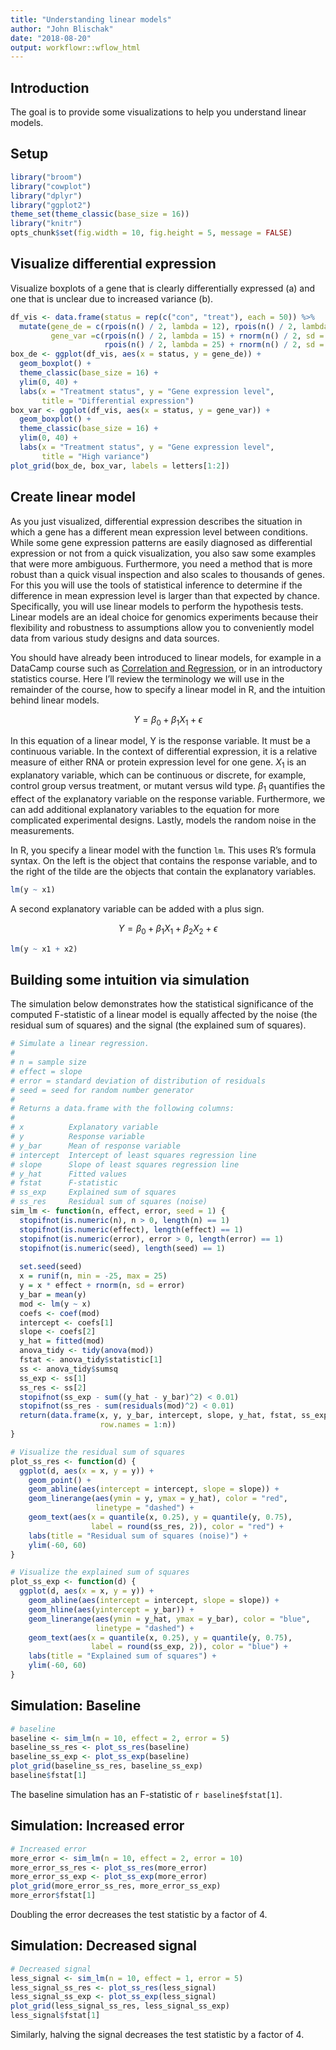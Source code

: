 ```yaml
---
title: "Understanding linear models"
author: "John Blischak"
date: "2018-08-20"
output: workflowr::wflow_html
---
```


## Introduction

The goal is to provide some visualizations to help you understand linear models.

## Setup

```r
library("broom")
library("cowplot")
library("dplyr")
library("ggplot2")
theme_set(theme_classic(base_size = 16))
library("knitr")
opts_chunk$set(fig.width = 10, fig.height = 5, message = FALSE)
```

## Visualize differential expression

Visualize boxplots of a gene that is clearly differentially expressed (a) and
one that is unclear due to increased variance (b).

```r
df_vis <- data.frame(status = rep(c("con", "treat"), each = 50)) %>%
  mutate(gene_de = c(rpois(n() / 2, lambda = 12), rpois(n() / 2, lambda = 30)),
         gene_var =c(rpois(n() / 2, lambda = 15) + rnorm(n() / 2, sd = 10),
                     rpois(n() / 2, lambda = 25) + rnorm(n() / 2, sd = 10)))
box_de <- ggplot(df_vis, aes(x = status, y = gene_de)) +
  geom_boxplot() +
  theme_classic(base_size = 16) +
  ylim(0, 40) +
  labs(x = "Treatment status", y = "Gene expression level",
       title = "Differential expression")
box_var <- ggplot(df_vis, aes(x = status, y = gene_var)) +
  geom_boxplot() +
  theme_classic(base_size = 16) +
  ylim(0, 40) +
  labs(x = "Treatment status", y = "Gene expression level",
       title = "High variance")
plot_grid(box_de, box_var, labels = letters[1:2])
```

## Create linear model

As you just visualized, differential expression describes the
situation in which a gene has a different mean expression level between
conditions. While some gene expression patterns are easily diagnosed as
differential expression or not from a quick visualization, you also saw some
examples that were more ambiguous. Furthermore, you need a method that is more
robust than a quick visual inspection and also scales to thousands of genes. For
this you will use the tools of statistical inference to determine if the
difference in mean expression level is larger than that expected by chance.
Specifically, you will use linear models to perform the hypothesis tests. Linear
models are an ideal choice for genomics experiments because their flexibility
and robustness to assumptions allow you to conveniently model data from various
study designs and data sources.

You should have already been introduced to linear models, for example in a
DataCamp course such as [Correlation and Regression][dc-regression], or in an
introductory statistics course. Here I'll review the terminology we will use in
the remainder of the course, how to specify a linear model in R, and the
intuition behind linear models.

[dc-regression]: https://www.datacamp.com/courses/correlation-and-regression

$$ Y =  \beta_0 + \beta_1 X_1 + \epsilon $$

In this equation of a linear model, Y is the response variable. It must be a
continuous variable. In the context of differential expression, it is a relative
measure of either RNA or protein expression level for one gene. $X_1$ is an
explanatory variable, which can be continuous or discrete, for example, control
group versus treatment, or mutant versus wild type. $\beta_1$ quantifies the
effect of the explanatory variable on the response variable. Furthermore, we can
add additional explanatory variables to the equation for more complicated
experimental designs. Lastly, \epsilon models the random noise in the
measurements.

In R, you specify a linear model with the function `lm`. This uses R's formula
syntax. On the left is the object that contains the response variable, and to
the right of the tilde are the objects that contain the explanatory variables.

```r
lm(y ~ x1)
```

A second explanatory variable can be added with a plus sign.

$$ Y =  \beta_0 + \beta_1 X_1 + \beta_2 X_2 + \epsilon $$

```r
lm(y ~ x1 + x2)
```

## Building some intuition via simulation

The simulation below demonstrates how the statistical significance of the
computed F-statistic of a linear model is equally affected by the noise (the
residual sum of squares) and the signal (the explained sum of squares).

```r
# Simulate a linear regression.
#
# n = sample size
# effect = slope
# error = standard deviation of distribution of residuals
# seed = seed for random number generator
#
# Returns a data.frame with the following columns:
#
# x          Explanatory variable
# y          Response variable
# y_bar      Mean of response variable
# intercept  Intercept of least squares regression line
# slope      Slope of least squares regression line
# y_hat      Fitted values
# fstat      F-statistic
# ss_exp     Explained sum of squares
# ss_res     Residual sum of squares (noise)
sim_lm <- function(n, effect, error, seed = 1) {
  stopifnot(is.numeric(n), n > 0, length(n) == 1)
  stopifnot(is.numeric(effect), length(effect) == 1)
  stopifnot(is.numeric(error), error > 0, length(error) == 1)
  stopifnot(is.numeric(seed), length(seed) == 1)
  
  set.seed(seed)
  x = runif(n, min = -25, max = 25)
  y = x * effect + rnorm(n, sd = error)
  y_bar = mean(y)
  mod <- lm(y ~ x)
  coefs <- coef(mod)
  intercept <- coefs[1]
  slope <- coefs[2]
  y_hat = fitted(mod)
  anova_tidy <- tidy(anova(mod))
  fstat <- anova_tidy$statistic[1]
  ss <- anova_tidy$sumsq
  ss_exp <- ss[1]
  ss_res <- ss[2]
  stopifnot(ss_exp - sum((y_hat - y_bar)^2) < 0.01)
  stopifnot(ss_res - sum(residuals(mod)^2) < 0.01)
  return(data.frame(x, y, y_bar, intercept, slope, y_hat, fstat, ss_exp, ss_res,
                    row.names = 1:n))
}

# Visualize the residual sum of squares
plot_ss_res <- function(d) {
  ggplot(d, aes(x = x, y = y)) +
    geom_point() +
    geom_abline(aes(intercept = intercept, slope = slope)) +
    geom_linerange(aes(ymin = y, ymax = y_hat), color = "red",
                   linetype = "dashed") +
    geom_text(aes(x = quantile(x, 0.25), y = quantile(y, 0.75),
                  label = round(ss_res, 2)), color = "red") +
    labs(title = "Residual sum of squares (noise)") +
    ylim(-60, 60)
}

# Visualize the explained sum of squares
plot_ss_exp <- function(d) {
  ggplot(d, aes(x = x, y = y)) +
    geom_abline(aes(intercept = intercept, slope = slope)) +
    geom_hline(aes(yintercept = y_bar)) +
    geom_linerange(aes(ymin = y_hat, ymax = y_bar), color = "blue",
                   linetype = "dashed") +
    geom_text(aes(x = quantile(x, 0.25), y = quantile(y, 0.75),
                  label = round(ss_exp, 2)), color = "blue") +
    labs(title = "Explained sum of squares") +
    ylim(-60, 60)
}
```

## Simulation: Baseline

```r
# baseline
baseline <- sim_lm(n = 10, effect = 2, error = 5)
baseline_ss_res <- plot_ss_res(baseline)
baseline_ss_exp <- plot_ss_exp(baseline)
plot_grid(baseline_ss_res, baseline_ss_exp)
baseline$fstat[1]
```

The baseline simulation has an F-statistic of `r baseline$fstat[1]`.

## Simulation: Increased error

```r
# Increased error
more_error <- sim_lm(n = 10, effect = 2, error = 10)
more_error_ss_res <- plot_ss_res(more_error)
more_error_ss_exp <- plot_ss_exp(more_error)
plot_grid(more_error_ss_res, more_error_ss_exp)
more_error$fstat[1]
```

Doubling the error decreases the test statistic by a factor of 4.

## Simulation: Decreased signal

```r
# Decreased signal
less_signal <- sim_lm(n = 10, effect = 1, error = 5)
less_signal_ss_res <- plot_ss_res(less_signal)
less_signal_ss_exp <- plot_ss_exp(less_signal)
plot_grid(less_signal_ss_res, less_signal_ss_exp)
less_signal$fstat[1]
```

Similarly, halving the signal decreases the test statistic by a factor of 4.
